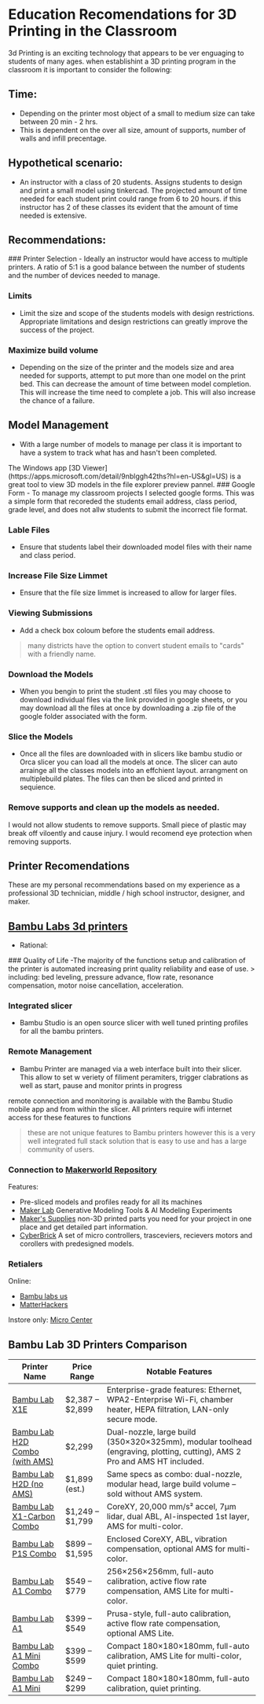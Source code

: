 

# Education Recomendations for 3D Printing in the Classroom

3d Printing is an exciting technology that appears to be ver enguaging to students of many ages. 
when establishint a 3D printing program in the classroom it is important to consider the following:

## Time:
 - Depending on the printer most object of a small to medium size can take between 20 min - 2 hrs.
 - This is dependent on the over all size, amount of supports, number of walls and infill precentage. 


 ## Hypothetical scenario:
 - An instructor with a class of 20 students. Assigns students to design and print a small model using tinkercad. The projected amount of time needed for each student print could range from 6 to 20 hours.
 if this instructor has 2 of these classes its evident that the amount of time needed is extensive. 


## Recommendations:
<Steps>
### Printer Selection
- Ideally an instructor would have access to multiple printers. A ratio of 5:1 is a good balance between the number of students and the number of devices needed to manage.

### Limits
- Limit the size and scope of the students models with design restrictions. Appropriate limitations and design restrictions can greatly improve the success of the project.

### Maximize build volume
- Depending on the size of the printer and the models size and area needed for supports, attempt to put more than one model on the print bed. This can decrease the amount of time between model completion. This will increase the time need to complete a job. This will also increase the chance of a failure.

## Model Management
- With a large number of models to manage per class it is important to have a system to track what has and hasn't been completed.

<Callout type="default">
  The Windows app [3D Viewer](https://apps.microsoft.com/detail/9nblggh42ths?hl=en-US&gl=US) is a great tool to view 3D models in the file explorer preview pannel.
</Callout>

</Steps>


<Steps>
### Google Form
- To manage my classroom projects I selected google forms. This was a simple form that recoreded the students email address, class period, grade level, and does not allw students to submit the incorrect file format. 

### Lable Files
- Ensure that students label their downloaded model files with their name and class period.

### Increase File Size Limmet
- Ensure that the file size limmet is increased to allow for larger files. 

### Viewing Submissions
- Add a check box coloum before the students email address. 
> many districts have the option to convert student emails to "cards" with a friendly name. 

### Download the Models
- When you bengin to print the student .stl files you may choose to download individual files via the link provided in google sheets, or you may download all the files at once by downloading a .zip file of the google folder associated with the form. 

### Slice the Models
- Once all the files are downloaded with in slicers like bambu studio or Orca slicer you can load all the models at once. The slicer can auto arrainge all the classes models into an effchient layout. arrangment on multiplebuild plates. The files can then be sliced and printed in sequience. 

### Remove supports and clean up the models as needed.
<Callout type="warning">
  I would not allow students to remove supports. Small piece of plastic may break off viloently and cause injury. I would recomend eye protection when removing supports.
</Callout>
</Steps>


## Printer Recomendations

<Callout type="important">
  These are my personal recommendations based on my experience as a professional 3D technician, middle / high school instructor, designer, and maker.</Callout>

## [Bambu Labs 3d printers](https://us.store.bambulab.com/)
- Rational:

<Steps>
### Quality of Life
-The majority of the functions setup and calibration of the printer is automated increasing print quality reliability and ease of use.
> including: bed leveling, pressure advance, flow rate, resonance compensation, motor noise cancellation, acceleration.

### Integrated slicer
- Bambu Studio is an open source slicer with well tuned printing profiles for all the bambu printers.

### Remote Management
- Bambu Printer are managed via a web interface built into their slicer. This allow to set w veriety of filiment peramiters, trigger clabrations as well as start, pause and monitor prints in progress

<Callout type="important">
  remote connection and monitoring is available with the Bambu Studio mobile app and from within the slicer. All printers require wifi internet access for these features to functions</Callout>

> these are not unique features to Bambu printers however this is a very well integrated full stack solution that is easy to use and has a large community of users.

### Connection to [Makerworld Repository](https://makerworld.com/en)
Features:

- Pre-sliced models and profiles ready for all its machines
- [Maker Lab](https://makerworld.com/en/makerlab?from=navbar) Generative Modeling Tools & AI Modeling Experiments
- [Maker's Supplies](https://us.store.bambulab.com/collections/makers-supply?from=mw_homepage_ms) non-3D printed parts you need for your project in one place and get detailed part information.
- [CyberBrick](https://us.store.bambulab.com/collections/makers-supply?Maker%27s+Supply=CyberBrick) A set of micro controllers, trasceviers, recievers motors and corollers with predesigned models. 

</Steps>


### Retialers
Online:

- [Bambu labs us](https://us.store.bambulab.com/?gad_source=1&gad_campaignid=20309996067&gbraid=0AAAAAo9so7N57Q4mommCeKxF8Rgy79aZ4&gclid=Cj0KCQjwgIXCBhDBARIsAELC9Zia1U3S_IJoCSv1FKnCJnCG0WG7HSO21Jf-nEWUdOj115OFBKfxka8aAj2XEALw_wcB) 
- [MatterHackers](https://www.matterhackers.com/store/c/3d-printers/bambu-lab-3d-printers)

Instore only:
[Micro Center](https://www.microcenter.com/brand/4294804936/bambu-lab)


## Bambu Lab 3D Printers Comparison

| Printer Name | Price Range | Notable Features |
|--------------|-------------|------------------|
| [Bambu Lab X1E](https://shop3d.ca/products/bambu-lab-x1e-3d-printer?variant=44706387525846) | $2,387 – $2,899 | Enterprise-grade features: Ethernet, WPA2-Enterprise Wi-Fi, chamber heater, HEPA filtration, LAN-only secure mode. |
| [Bambu Lab H2D Combo (with AMS)](https://fbrc8.com/products/bambu-lab-h2d-ams-combo?variant=50610479595833) | $2,299 | Dual-nozzle, large build (350×320×325mm), modular toolhead (engraving, plotting, cutting), AMS 2 Pro and AMS HT included. |
| [Bambu Lab H2D (no AMS)](https://fbrc8.com/products/bambu-lab-h2d-ams-combo) | $1,899 (est.) | Same specs as combo: dual-nozzle, modular head, large build volume – sold without AMS system. |
| [Bambu Lab X1-Carbon Combo](https://shop3duniverse.com/products/bambu-lab-x1-carbon-combo-3d-printer?variant=47445265711424) | $1,249 – $1,799 | CoreXY, 20,000 mm/s² accel, 7μm lidar, dual ABL, AI-inspected 1st layer, AMS for multi-color. |
| [Bambu Lab P1S Combo](https://3dprintingcanada.com/products/bambu-lab-p1s-combo-3d-bundle?variant=41083287142469) | $899 – $1,595 | Enclosed CoreXY, ABL, vibration compensation, optional AMS for multi-color. |
| [Bambu Lab A1 Combo](https://fbrc8.com/products/bambu-lab-a1-combo?variant=50510747730233) | $549 – $779 | 256×256×256mm, full-auto calibration, active flow rate compensation, AMS Lite for multi-color. |
| [Bambu Lab A1](https://stemfinity.com/products/bambu-lab-a1-3d-printer?variant=49117509583095) | $399 – $549 | Prusa-style, full-auto calibration, active flow rate compensation, optional AMS Lite. |
| [Bambu Lab A1 Mini Combo](https://bambulab-us.myshopify.com/products/a1-mini?variant=41416712716424) | $399 – $599 | Compact 180×180×180mm, full-auto calibration, AMS Lite for multi-color, quiet printing. |
| [Bambu Lab A1 Mini](https://bambulab-us.myshopify.com/products/a1-mini?variant=41416712716424) | $249 – $299 | Compact 180×180×180mm, full-auto calibration, quiet printing. |
